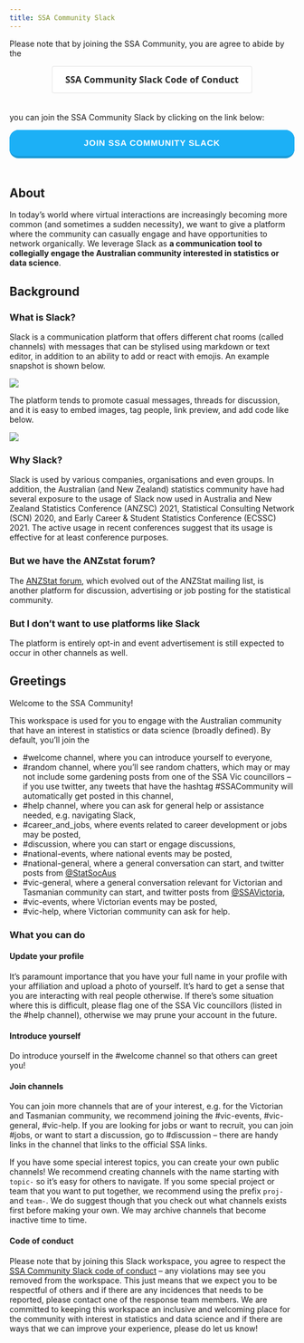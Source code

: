 ```yaml
---
title: SSA Community Slack
---
```


<style>
.button-join {
  appearance: button;
  background-color: #1899D6;
  border: solid transparent;
  border-radius: 16px;
  border-width: 0 0 4px;
  box-sizing: border-box;
  color: #FFFFFF;
  cursor: pointer;
  display: inline-block;
  font-family: din-round,sans-serif;
  font-size: 15px;
  font-weight: 700;
  letter-spacing: .8px;
  line-height: 20px;
  margin: 0;
  outline: none;
  overflow: visible;
  padding: 13px 16px;
  text-align: center;
  text-transform: uppercase;
  touch-action: manipulation;
  transform: translateZ(0);
  transition: filter .2s;
  user-select: none;
  -webkit-user-select: none;
  vertical-align: middle;
  white-space: nowrap;
  width: 100%;
}

.button-join:after {
  background-clip: padding-box;
  background-color: #1CB0F6;
  border: solid transparent;
  border-radius: 16px;
  border-width: 0 0 4px;
  bottom: -4px;
  content: "";
  left: 0;
  position: absolute;
  right: 0;
  top: 0;
  z-index: -1;
}

.button-join:main,
.button-join:focus {
  user-select: auto;
}

.button-join:hover:not(:disabled) {
  filter: brightness(1.1);
  -webkit-filter: brightness(1.1);
}

.button-join:disabled {
  cursor: auto;
}


.button-coc {
  align-items: center;
  background-color: #FFFFFF;
  border: 1px solid rgba(0, 0, 0, 0.1);
  border-radius: .25rem;
  box-shadow: rgba(0, 0, 0, 0.02) 0 1px 3px 0;
  box-sizing: border-box;
  color: rgba(0, 0, 0, 0.85);
  cursor: pointer;
  display: inline-flex;
  font-family: system-ui,-apple-system,system-ui,"Helvetica Neue",Helvetica,Arial,sans-serif;
  font-size: 16px;
  font-weight: 600;
  justify-content: center;
  line-height: 1.25;
  margin: 0;
  min-height: 3rem;
  padding: calc(.875rem - 1px) calc(1.5rem - 1px);
  position: relative;
  text-decoration: none;
  transition: all 250ms;
  user-select: none;
  -webkit-user-select: none;
  touch-action: manipulation;
  vertical-align: baseline;
  width: auto;
}

.button-coc:hover,
.button-coc:focus {
  border-color: rgba(0, 0, 0, 0.15);
  box-shadow: rgba(0, 0, 0, 0.1) 0 4px 12px;
  color: rgba(0, 0, 0, 0.65);
}

.button-coc:hover {
  transform: translateY(-1px);
}

.button-coc:active {
  background-color: #F0F0F1;
  border-color: rgba(0, 0, 0, 0.15);
  box-shadow: rgba(0, 0, 0, 0.06) 0 2px 4px;
  color: rgba(0, 0, 0, 0.65);
  transform: translateY(0);
}

button {
  margin-bottom: 20px!important;
}
</style>

Please note that by joining the SSA Community, you are agree to abide by the

<center>
[<button class="button-coc" role="button">SSA Community Slack Code of Conduct</button>](/vic/slack-coc.html)
</center>


you can join the SSA Community Slack by clicking on the link below:


[<button class="button-join" role="button"><i class="fab fa-slack"></i> Join SSA Community Slack</button>](https://join.slack.com/t/ssa-community/shared_invite/zt-17uw5mjh3-d0qVJEnwrE9K6MSS26_idA)

## About

In today’s world where virtual interactions are increasingly becoming more common (and sometimes a sudden necessity), we want to give a platform where the community can casually engage and have opportunities to network organically. We leverage Slack as **a communication tool to collegially engage the Australian community interested in statistics or data science**.

## Background

###  What is Slack?

Slack is a communication platform that offers different chat rooms (called channels) with messages that can be stylised using markdown or text editor, in addition to an ability to add or react with emojis. An example snapshot is shown below.

![](img/slack-snapshot.png)

The platform tends to promote casual messages, threads for discussion, and it is easy to embed images, tag people, link preview, and add code like below.

![](img/slack-share.png)

### Why Slack?

Slack is used by various companies, organisations and even groups. In addition, the Australian (and New Zealand) statistics community have had several exposure to the usage of Slack now used in Australia and New Zealand Statistics Conference (ANZSC) 2021, Statistical Consulting Network (SCN) 2020, and Early Career & Student Statistics Conference (ECSSC) 2021. The active usage in recent conferences suggest that its usage is effective for at least conference purposes. 

### But we have the ANZstat forum?

The [ANZStat forum](https://www.statsoc.org.au/https/statsoc.org.au/discussion-forum), which evolved out of the ANZStat mailing list, is another platform for discussion, advertising or job posting for the statistical community. 


### But I don’t want to use platforms like Slack

The platform is entirely opt-in and event advertisement is still expected to occur in other channels as well. 

## Greetings

Welcome to the SSA Community!

This workspace is used for you to engage with the Australian community that have an interest in statistics or data science (broadly defined). By default, you'll join the

- #welcome channel, where you can introduce yourself to everyone,
- #random channel, where you'll see random chatters, which may or may not include some gardening posts from one of the SSA Vic councillors -- if you use twitter, any tweets that have the hashtag #SSACommunity will automatically get posted in this channel, 
- #help channel, where you can ask for general help or assistance needed, e.g. navigating Slack, 
* #career_and_jobs, where events related to career development or jobs may be posted, 
* #discussion, where you can start or engage discussions,
* #national-events, where national events may be posted, 
* #national-general, where a general conversation can start, and twitter posts from [@StatSocAus](https://twitter.com/StatSocAus)
* #vic-general, where a general conversation relevant for Victorian and Tasmanian community can start, and twitter posts from [@SSAVictoria](https://twitter.com/SsaVictoria),
* #vic-events, where Victorian events may be posted, 
* #vic-help, where Victorian community can ask for help.

### What you can do

#### Update your profile

It's paramount importance that you have your full name in your profile with your affiliation and upload a photo of yourself. It's hard to get a sense that you are interacting with real people otherwise. If there's some situation where this is difficult, please flag one of the SSA Vic councillors (listed in the #help channel), otherwise we may prune your account in the future.  

#### Introduce yourself

Do introduce yourself in the #welcome channel so that others can greet you!

#### Join channels

You can join more channels that are of your interest, e.g. for the Victorian and Tasmanian community, we recommend joining the #vic-events, #vic-general, #vic-help. If you are looking for jobs or want to recruit, you can join #jobs, or want to start a discussion, go to #discussion -- there are handy links in the channel that links to the official SSA links.

If you have some special interest topics, you can create your own public channels! We recommend creating channels with the name starting with `topic-` so it's easy for others to navigate. If you some special project or team that you want to put together, we recommend using the prefix `proj-` and `team-`. We do suggest though that you check out what channels exists first before making your own. We may archive channels that become inactive time to time.

#### Code of conduct

Please note that by joining this Slack workspace, you agree to respect the [SSA Community Slack code of conduct](/vic/slack-coc.html) -- any violations may see you removed from the workspace. This just means that we expect you to be respectful of others and if there are any incidences that needs to be reported, please contact one of the response team members. We are committed to keeping this workspace an inclusive and welcoming place for the community with interest in statistics and data science and if there are ways that we can improve your experience, please do let us know!